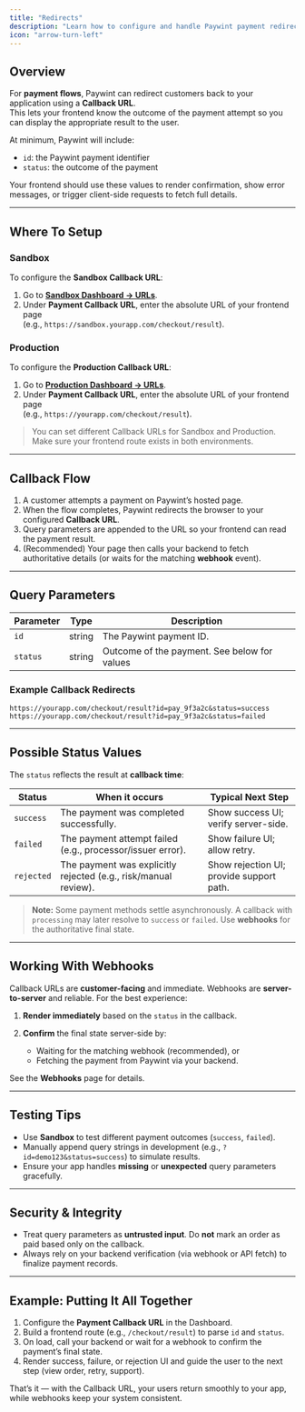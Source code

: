 ```yaml
---
title: "Redirects"
description: "Learn how to configure and handle Paywint payment redirects in your frontend."
icon: "arrow-turn-left"
---
```


## Overview

For **payment flows**, Paywint can redirect customers back to your application using a **Callback URL**.  
This lets your frontend know the outcome of the payment attempt so you can display the appropriate result to the user.

At minimum, Paywint will include:

- `id`: the Paywint payment identifier  
- `status`: the outcome of the payment  

Your frontend should use these values to render confirmation, show error messages, or trigger client-side requests to fetch full details.

---

## Where To Setup

### Sandbox

To configure the **Sandbox Callback URL**:

1. Go to **[Sandbox Dashboard → URLs](https://sandbox.app.paywint.com/app/developer-panel/urls)**.
2. Under **Payment Callback URL**, enter the absolute URL of your frontend page  
   (e.g., `https://sandbox.yourapp.com/checkout/result`).

### Production

To configure the **Production Callback URL**:

1. Go to **[Production Dashboard → URLs](https://app.paywint.com/app/developer-panel/urls)**.
2. Under **Payment Callback URL**, enter the absolute URL of your frontend page  
   (e.g., `https://yourapp.com/checkout/result`).

> You can set different Callback URLs for Sandbox and Production. Make sure your frontend route exists in both environments.

---

## Callback Flow

1. A customer attempts a payment on Paywint’s hosted page.
2. When the flow completes, Paywint redirects the browser to your configured **Callback URL**.
3. Query parameters are appended to the URL so your frontend can read the payment result.
4. (Recommended) Your page then calls your backend to fetch authoritative details (or waits for the matching **webhook** event).

---

## Query Parameters

| Parameter | Type   | Description                                 |
| --------- | ------ | ------------------------------------------- |
| `id`      | string | The Paywint payment ID.                     |
| `status`  | string | Outcome of the payment. See below for values |

### Example Callback Redirects

```text
https://yourapp.com/checkout/result?id=pay_9f3a2c&status=success
https://yourapp.com/checkout/result?id=pay_9f3a2c&status=failed
````

---

## Possible Status Values

The `status` reflects the result at **callback time**:

| Status     | When it occurs                                                  | Typical Next Step                        |
| ---------- | --------------------------------------------------------------- | ---------------------------------------- |
| `success`  | The payment was completed successfully.                         | Show success UI; verify server-side.     |
| `failed`   | The payment attempt failed (e.g., processor/issuer error).      | Show failure UI; allow retry.            |
| `rejected` | The payment was explicitly rejected (e.g., risk/manual review). | Show rejection UI; provide support path. |

> **Note:** Some payment methods settle asynchronously. A callback with `processing` may later resolve to `success` or `failed`. Use **webhooks** for the authoritative final state.

---

## Working With Webhooks

Callback URLs are **customer-facing** and immediate. Webhooks are **server-to-server** and reliable.
For the best experience:

1. **Render immediately** based on the `status` in the callback.
2. **Confirm** the final state server-side by:

   * Waiting for the matching webhook (recommended), or
   * Fetching the payment from Paywint via your backend.

See the **Webhooks** page for details.

---

## Testing Tips

* Use **Sandbox** to test different payment outcomes (`success`, `failed`).
* Manually append query strings in development (e.g., `?id=demo123&status=success`) to simulate results.
* Ensure your app handles **missing** or **unexpected** query parameters gracefully.

---

## Security & Integrity

* Treat query parameters as **untrusted input**. Do **not** mark an order as paid based only on the callback.
* Always rely on your backend verification (via webhook or API fetch) to finalize payment records.

---

## Example: Putting It All Together

1. Configure the **Payment Callback URL** in the Dashboard.
2. Build a frontend route (e.g., `/checkout/result`) to parse `id` and `status`.
3. On load, call your backend or wait for a webhook to confirm the payment’s final state.
4. Render success, failure, or rejection UI and guide the user to the next step (view order, retry, support).

That’s it — with the Callback URL, your users return smoothly to your app, while webhooks keep your system consistent.
